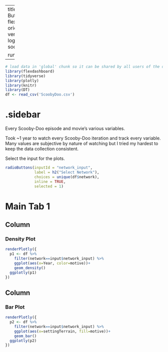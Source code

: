 
---
title: "Scooby-Doo - Radio Button"
output: 
  flexdashboard::flex_dashboard:
    orientation: columns
    vertical_layout: fill
    logo: logo.png
    source_code: embed
    social: menu

runtime: shiny
---

```r
# load data in 'global' chunk so it can be shared by all users of the dashboard
library(flexdashboard)
library(tidyverse)
library(plotly)
library(knitr)
library(DT)
df <- read_csv('ScoobyDoo.csv')
```

{.sidebar}
=======================================================================

Every Scooby-Doo episode and movie's various variables.

Took ~1 year to watch every Scooby-Doo iteration and track every variable. Many values are subjective by nature of watching but I tried my hardest to keep the data collection consistent.

Select the input for the plots. 

```r
radioButtons(inputId = "network_input", 
             label = h2("Select Network"),
             choices = unique(df$network),
             inline = TRUE,
             selected = 1)
```

Main Tab 1
=======================================================================

Column {data-width=500}
-----------------------------------------------------------------------

### Density Plot

```r
renderPlotly({
  p1 <- df %>% 
    filter(network==input$network_input) %>% 
    ggplot(aes(x=Year, color=motive))+
    geom_density()
  ggplotly(p1)
})
```

Column {data-width=500}
-----------------------------------------------------------------------

### Bar Plot

```r
renderPlotly({
  p2 <- df %>% 
    filter(network==input$network_input) %>% 
    ggplot(aes(x=settingTerrain, fill=motive))+
    geom_bar()
  ggplotly(p2)
})
```
